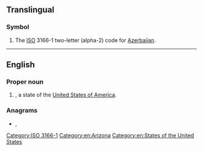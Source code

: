 {{also|Appendix:Variations of "az"}}
==Translingual==

===Symbol===
{{head|mul|symbol}}
# The [[ISO]] 3166-1 two-letter (alpha-2) code for [[Azerbaijan]].

----

==English==

===Proper noun===
{{en-proper noun}}

# {{abbreviation of|Arizona|lang=en|dot=}}, a state of the [[United States of America]].

===Anagrams===
* {{l|en|za}}, {{l|en|'za}}

[[Category:ISO 3166-1]]

[[Category:en:Arizona]]
[[Category:en:States of the United States]]